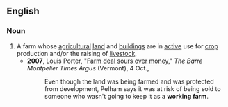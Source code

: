 ==English==

===Noun===
{{en-noun|sg=[[working]] [[farm]]}}

#A farm whose [[agricultural]] [[land]] and [[building]]s are in [[active]] use for [[crop]] production and/or the raising of [[livestock]].
#*'''2007''', Louis Porter, "[http://www.timesargus.com/apps/pbcs.dll/article?AID=/20071014/NEWS01/710140393/1002/NEWS01 Farm deal sours over money]," ''The Barre Montpelier Times Argus'' (Vermont), 4 Oct., 
#*:Even though the land was being farmed and was protected from development, Pelham says it was at risk of being sold to someone who wasn't going to keep it as a '''working farm'''.